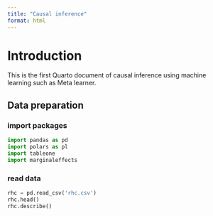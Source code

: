 ```yaml
---
title: "Causal inference"
format: html
---
```


# Introduction

This is the first Quarto document of causal inference using machine learning such as Meta learner.

## Data preparation

### import packages

```python
import pandas as pd
import polars as pl
import tableone
import marginaleffects
```

### read data

```python
rhc = pd.read_csv('rhc.csv')
rhc.head()
rhc.describe()
```
